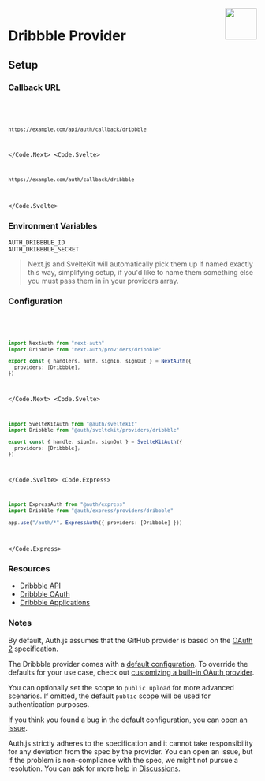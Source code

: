 
<img align="right" src="/img/providers/dribbble.svg" height="64" width="64" />

# Dribbble Provider

## Setup

### Callback URL

<Code>
  <Code.Next>

```bash
https://example.com/api/auth/callback/dribbble
```

  </Code.Next>
  <Code.Svelte>

```bash
https://example.com/auth/callback/dribbble
```

  </Code.Svelte>
</Code>

### Environment Variables

```
AUTH_DRIBBBLE_ID
AUTH_DRIBBBLE_SECRET
```

> Next.js and SvelteKit will automatically pick them up if named exactly this way, simplifying
> setup, if you'd like to name them something else you must pass them in in your providers array.

### Configuration

<Code>
  <Code.Next>

```ts filename="/auth.ts"
import NextAuth from "next-auth"
import Dribbble from "next-auth/providers/dribbble"

export const { handlers, auth, signIn, signOut } = NextAuth({
  providers: [Dribbble],
})
```

  </Code.Next>
  <Code.Svelte>

```ts filename="/src/auth.ts"
import SvelteKitAuth from "@auth/sveltekit"
import Dribbble from "@auth/sveltekit/providers/dribbble"

export const { handle, signIn, signOut } = SvelteKitAuth({
  providers: [Dribbble],
})
```

  </Code.Svelte>
  <Code.Express>

```ts filename="/src/app.ts"
import ExpressAuth from "@auth/express"
import Dribbble from "@auth/express/providers/dribbble"

app.use("/auth/*", ExpressAuth({ providers: [Dribbble] }))
```

  </Code.Express>
</Code>

### Resources

- [Dribbble API](https://developer.dribbble.com)
- [Dribbble OAuth](https://developer.dribbble.com/v2/oauth/)
- [Dribbble Applications](https://dribbble.com/account/applications/new)

### Notes

By default, Auth.js assumes that the GitHub provider is
based on the [OAuth 2](https://www.rfc-editor.org/rfc/rfc6749.html) specification.

<Callout type="info">

The Dribbble provider comes with a [default configuration](https://github.com/nextauthjs/next-auth/blob/main/packages/core/src/providers/dribbble.ts).
To override the defaults for your use case, check out [customizing a built-in OAuth provider](https://authjs.dev/guides/providers/custom-provider#override-default-options).

</Callout>

<Callout>

You can optionally set the scope to `public upload` for more advanced scenarios. If omitted, the default `public` scope will be used for authentication purposes.

</Callout>

If you think you found a bug in the default configuration, you can [open an issue](https://authjs.dev/new/provider-issue).

Auth.js strictly adheres to the specification and it cannot take responsibility for any deviation from
the spec by the provider. You can open an issue, but if the problem is non-compliance with the spec,
we might not pursue a resolution. You can ask for more help in [Discussions](https://authjs.dev/new/github-discussions).
